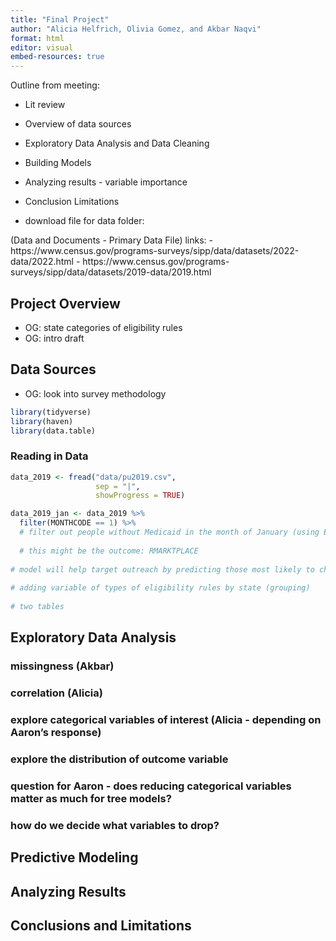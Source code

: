 ```yaml
---
title: "Final Project"
author: "Alicia Helfrich, Olivia Gomez, and Akbar Naqvi"
format: html
editor: visual
embed-resources: true
---
```


Outline from meeting:

-   Lit review

-   Overview of data sources

-   Exploratory Data Analysis and Data Cleaning

-   Building Models

-   Analyzing results - variable importance

-   Conclusion Limitations

-   download file for data folder:

(Data and Documents - Primary Data File)  links: - https://www.census.gov/programs-surveys/sipp/data/datasets/2022-data/2022.html - https://www.census.gov/programs-surveys/sipp/data/datasets/2019-data/2019.html

## Project Overview

-   OG: state categories of eligibility rules 
-   OG: intro draft

## Data Sources

-   OG: look into survey methodology 

```r

library(tidyverse)
library(haven)
library(data.table)

```



### Reading in Data 
```r

data_2019 <- fread("data/pu2019.csv", 
                   sep = "|",
                   showProgress = TRUE)

data_2019_jan <- data_2019 %>%
  filter(MONTHCODE == 1) %>%
  # filter out people without Medicaid in the month of January (using EMDMTH)
  
  # this might be the outcome: RMARKTPLACE
  
# model will help target outreach by predicting those most likely to churn
  
# adding variable of types of eligibility rules by state (grouping)
  
# two tables 


```

## Exploratory Data Analysis
### missingness (Akbar)
### correlation (Alicia)
### explore categorical variables of interest (Alicia - depending on Aaron's response)
### explore the distribution of outcome variable 

### question for Aaron - does reducing categorical variables matter as much for tree models?
### how do we decide what variables to drop?  

## Predictive Modeling

## Analyzing Results

## Conclusions and Limitations
